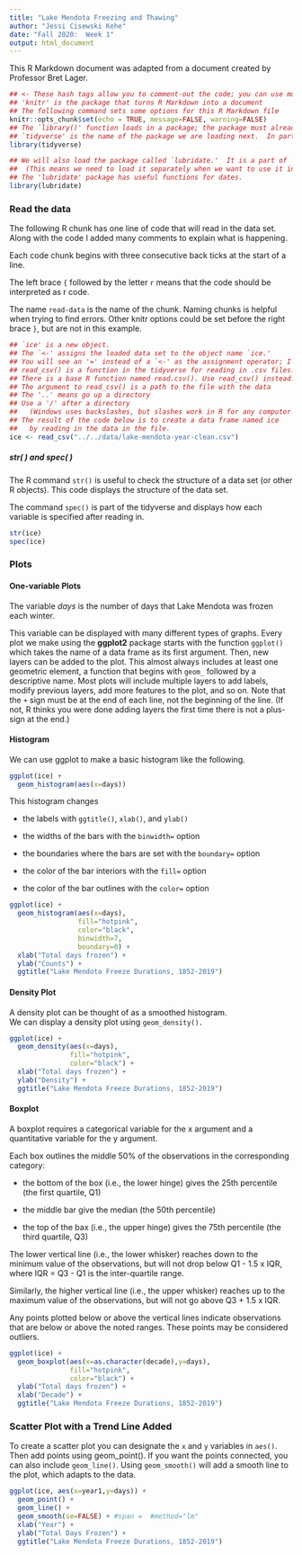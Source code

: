 ```yaml
---
title: "Lake Mendota Freezing and Thawing"
author: "Jessi Cisewski Kehe"
date: "Fall 2020:  Week 1"
output: html_document
---
```


This R Markdown document was adapted from a document created by Professor Bret Lager.

```r
## <- These hash tags allow you to comment-out the code; you can use multiple depending on your preference but only one is needed.
## 'knitr' is the package that turns R Markdown into a document
## The following command sets some options for this R Markdown file
knitr::opts_chunk$set(echo = TRUE, message=FALSE, warning=FALSE)
## The `library()' function loads in a package; the package must already be installed.
## `tidyverse' is the name of the package we are loading next.  In particular, we will be using ggplot2.
library(tidyverse)

## We will also load the package called `lubridate.'  It is a part of `tidyverse', but it is not loaded in the core.  
##  (This means we need to load it separately when we want to use it in our code.)
## The 'lubridate' package has useful functions for dates.
library(lubridate)
```


### Read the data

The following R chunk has one line of code that will read in the data set.
Along with the code I added many comments to explain what is happening.

Each code chunk begins with three consecutive back ticks at the start of a line.

The left brace `{` followed by the letter `r` means that the code should be interpreted as r code.

The name `read-data` is the name of the chunk.
Naming chunks is helpful when trying to find errors.
Other knitr options could be set before the right brace `}`, but are not in this example.

```r
## `ice' is a new object. 
## The `<-' assigns the loaded data set to the object name `ice.'
## You will see an '=' instead of a `<-' as the assignment operator; I use both, but many R books recommend the `<-.'
## read_csv() is a function in the tidyverse for reading in .csv files.
## There is a base R function named read.csv(). Use read_csv() instead.
## The argument to read_csv() is a path to the file with the data
## The '..' means go up a directory
## Use a '/' after a directory
##   (Windows uses backslashes, but slashes work in R for any computer system)
## The result of the code below is to create a data frame named ice
##   by reading in the data in the file.
ice <- read_csv("../../data/lake-mendota-year-clean.csv")
```

##### str( ) and spec( )

The R command `str()` is useful to check the structure of a data set (or other R objects).
This code displays the structure of the data set.

The command `spec()` is part of the tidyverse and displays how each variable is specified after reading in.

```r
str(ice)
spec(ice)
```

### Plots

#### One-variable Plots

The variable *days* is the number of days that Lake Mendota was frozen each winter.

This variable can be displayed with many different types of graphs.
Every plot we make using the **ggplot2** package starts with the function `ggplot()` which takes the name of a data frame as its first argument.
Then, new layers can be added to the plot.
This almost always includes at least one geometric element, a function that begins with `geom_` followed by a descriptive name.
Most plots will include multiple layers to add labels, modify previous layers, add more features to the plot, and so on.
Note that the `+` sign must be at the end of each line, not the beginning of the line.
(If not, R thinks you were done adding layers the first time there is not a plus-sign at the end.)

#### Histogram

We can use ggplot to make a basic histogram like the following.

```r
ggplot(ice) +
  geom_histogram(aes(x=days))
```

This histogram changes 

  * the labels with  `ggtitle()`, `xlab()`, and  `ylab()`
  
  * the widths of the bars with the `binwidth=` option 
  
  * the boundaries where the bars are set with the `boundary=` option 
  
  * the color of the bar interiors with the `fill=` option
  
  * the color of the bar outlines with the `color=` option

```r
ggplot(ice) +
  geom_histogram(aes(x=days),
                 fill="hotpink",
                 color="black",
                 binwidth=7,
                 boundary=0) +
  xlab("Total days frozen") +
  ylab("Counts") +
  ggtitle("Lake Mendota Freeze Durations, 1852-2019")
```

#### Density Plot

A density plot can be thought of as a smoothed histogram.  
We can display a density plot using `geom_density().`

```r
ggplot(ice) +
  geom_density(aes(x=days),
               fill="hotpink",
               color="black") +
  xlab("Total days frozen") +
  ylab("Density") +
  ggtitle("Lake Mendota Freeze Durations, 1852-2019")
```

#### Boxplot

A boxplot requires a categorical variable for the x argument
and a quantitative variable for the y argument.

Each box outlines the middle 50% of the observations in the corresponding category:

* the bottom of the box (i.e., the lower hinge) gives the 25th percentile (the first quartile, Q1)

* the middle bar give the median (the 50th percentile)

* the top of the bax (i.e., the upper hinge) gives the 75th percentile (the third quartile, Q3)

The lower vertical line (i.e., the lower whisker) reaches down to the minimum value of the observations, but
will not drop below Q1 - 1.5 x IQR, where IQR = Q3 - Q1 is the inter-quartile range.

Similarly, the higher vertical line (i.e., the upper whisker) reaches up to the maximum value of the observations, but
will not go above Q3 + 1.5 x IQR.

Any points plotted below or above the vertical lines indicate observations that are 
below or above the noted ranges.  These points may be considered outliers.


```r
ggplot(ice) +
  geom_boxplot(aes(x=as.character(decade),y=days),
               fill="hotpink",
               color="black") +
  ylab("Total days frozen") +
  xlab("Decade") +
  ggtitle("Lake Mendota Freeze Durations, 1852-2019")
```

### Scatter Plot with a Trend Line Added

To create a scatter plot you can designate the `x` and `y` variables in `aes()`.
Then add points using geom_point().
If you want the points connected, you can also include `geom_line()`.
Using `geom_smooth()` will add a smooth line to the plot, which adapts to the data.
```r
ggplot(ice, aes(x=year1,y=days)) +
  geom_point() +
  geom_line() +
  geom_smooth(se=FALSE) + #span =  #method="lm"
  xlab("Year") +
  ylab("Total Days Frozen") +
  ggtitle("Lake Mendota Freeze Durations, 1852-2019")
```